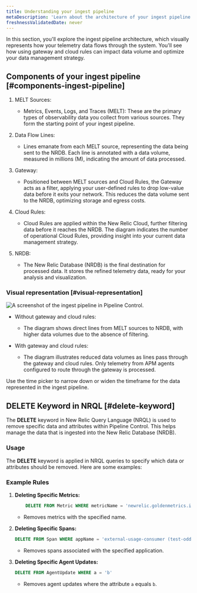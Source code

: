 ```yaml
---
title: Understanding your ingest pipeline
metaDescription: 'Learn about the architecture of your ingest pipeline in New Relic.'
freshnessValidatedDate: never
---
```


In this section, you'll explore the ingest pipeline architecture, which visually represents how your telemetry data flows through the system. You'll see how using gateway and cloud rules can impact data volume and optimize your data management strategy.

## Components of your ingest pipeline [#components-ingest-pipeline]

1. MELT Sources:
    
    * Metrics, Events, Logs, and Traces (MELT): These are the primary types of observability data you collect from various sources. They form the starting point of your ingest pipeline.

2. Data Flow Lines:

    * Lines emanate from each MELT source, representing the data being sent to the NRDB. Each line is annotated with a data volume, measured in millions (M), indicating the amount of data processed.

3. Gateway:

    * Positioned between MELT sources and Cloud Rules, the Gateway acts as a filter, applying your user-defined rules to drop low-value data before it exits your network. This reduces the data volume sent to the NRDB, optimizing storage and egress costs.

4. Cloud Rules:

    * Cloud Rules are applied within the New Relic Cloud, further filtering data before it reaches the NRDB. The diagram indicates the number of operational Cloud Rules, providing insight into your current data management strategy.

5. NRDB:

    * The New Relic Database (NRDB) is the final destination for processed data. It stores the refined telemetry data, ready for your analysis and visualization.

### Visual representation [#visual-representation]

<img
  title="Ingest pipeline"
  alt="A screenshot of the ingest pipeline in Pipeline Control."
  src="/images/ingest-pipeline.webp"
/>

* Without gateway and cloud rules:

    * The diagram shows direct lines from MELT sources to NRDB, with higher data volumes due to the absence of filtering.

* With gateway and cloud rules:

    * The diagram illustrates reduced data volumes as lines pass through the gateway and cloud rules. Only telemetry from APM agents configured to route through the gateway is processed.

<callout variant="tip">
    Use the time picker to narrow down or widen the timeframe for the data represented in the ingest pipeline.
</callout>


## DELETE Keyword in NRQL [#delete-keyword]

The **DELETE** keyword in New Relic Query Language (NRQL) is used to remove specific data and attributes within Pipeline Control. This helps manage the data that is ingested into the New Relic Database (NRDB).

### Usage

The **DELETE** keyword is applied in NRQL queries to specify which data or attributes should be removed. Here are some examples:

### Example Rules

1. **Deleting Specific Metrics:**

    ```sql
        DELETE FROM Metric WHERE metricName = 'newrelic.goldenmetrics.infra.kubernetes_pod.podScheduled'
    ```

    * Removes metrics with the specified name.

2. **Deleting Specific Spans:**

    ```sql 
    DELETE FROM Span WHERE appName = 'external-usage-consumer (test-odd-wire)'
    ```

    * Removes spans associated with the specified application.

3. **Deleting Specific Agent Updates:**

    ```sql
    DELETE FROM AgentUpdate WHERE a = 'b'
    ```

    * Removes agent updates where the attribute `a` equals `b`.
